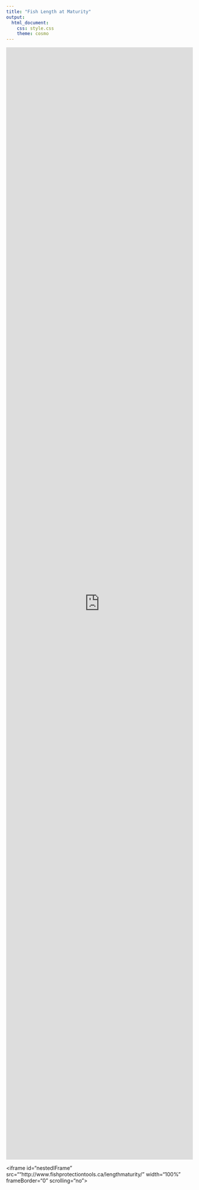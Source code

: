 ```yaml
---
title: "Fish Length at Maturity"
output: 
  html_document:
    css: style.css
    theme: cosmo
---
```


<iframe src="http://www.fishprotectiontools.ca/lengthmaturity/" width="100%" height="3000px" style="border:none"></iframe>


<iframe id="nestedIFrame" src=""http://www.fishprotectiontools.ca/lengthmaturity/" width="100%" frameBorder="0" scrolling="no"></iframe>

<!-- Load JS to automatically resize iframe depending on height of shiny app  -->
<script src="http://ajax.googleapis.com/ajax/libs/jquery/1.11.0/jquery.min.js"></script>
<script type="text/javascript" src="./JS/ie8.polyfils.min.js"></script>
<script type="text/javascript" src="./JS/iframeResizer.min.js"></script>
<script type="text/javascript">
   iFrameResize({heightCalculationMethod: "lowestElement"});
</script>
